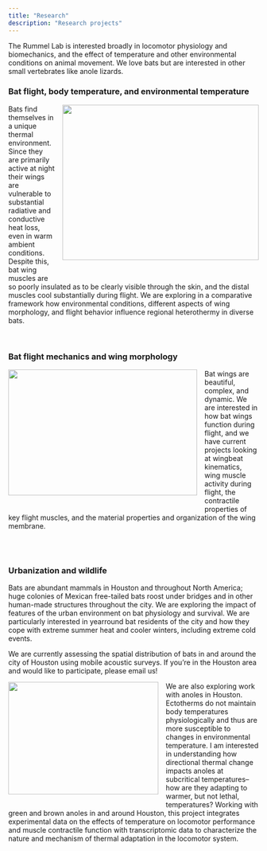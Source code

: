 ```yaml
---
title: "Research"
description: "Research projects"
---
```


<!-- {% assign ordered_pages = site.research | sort:"order_number" %}

{% for post in ordered_pages %}
  {% include archive-single.html type="grid" %}
{% endfor %}

-->

The Rummel Lab is interested broadly in locomotor physiology and biomechanics, and the effect of temperature and other environmental conditions on animal movement. We love bats but are interested in other small vertebrates like anole lizards. 

<h3>Bat flight, body temperature, and environmental temperature</h3>

<img src="/images/heatbalance.png" style="height: 312px; width: 395px; float: right; margin-left: 15px; margin-bottom: 30px; margin-top: 0px">

Bats find themselves in a unique thermal environment. Since they are primarily active at night their wings are vulnerable to substantial radiative and conductive heat loss, even in warm ambient conditions. Despite this, bat wing muscles are so poorly insulated as to be clearly visible through the skin, and the distal muscles cool substantially during flight. We are exploring in a comparative framework how environmental conditions, different aspects of wing morphology, and flight behavior influence regional heterothermy in diverse bats. 

<br>

<h3>Bat flight mechanics and wing morphology</h3>

<img src="/images/noctilio_wing.jpg" style="height: 253px; width: 380px; float: left; margin-right: 15px; margin-bottom: 30px; margin-top: 0px">

Bat wings are beautiful, complex, and dynamic. We are interested in how bat wings function during flight, and we have current projects looking at wingbeat kinematics, wing muscle activity during flight, the contractile properties of key flight muscles, and the material properties and organization of the wing membrane. 

<br>
<br>
<h3>Urbanization and wildlife</h3>

Bats are abundant mammals in Houston and throughout North America; huge colonies of Mexican free-tailed bats roost under bridges and in other human-made structures throughout the city. We are exploring the impact of features of the urban environment on bat physiology and survival. We are particularly interested in yearround bat residents of the city and how they cope with extreme summer heat and cooler winters, including extreme cold events. 

We are currently assessing the spatial distribution of bats in and around the city of Houston using mobile acoustic surveys. If you're in the Houston area and would like to participate, please email us!  

<img src="/images/greenanole.jpg" style="height: 226px; width: 302px; float: left; margin-right: 15px; margin-bottom: 15px; margin-top: 0px">

We are also exploring work with anoles in Houston. Ectotherms do not maintain body temperatures physiologically and thus are more susceptible to changes in environmental temperature. I am interested in understanding how directional thermal change impacts anoles at subcritical temperatures–how are they adapting to warmer, but not lethal, temperatures? Working with green and brown anoles in and around Houston, this project integrates experimental data on the effects of temperature on locomotor performance and muscle contractile function with transcriptomic data to characterize the nature and mechanism of thermal adaptation in the locomotor system. 



<!-- img src="/images/noctilio_wing.jpg" style="height: 253px; width: 380px; float: left; margin-right: 15px; margin-bottom: 30px; margin-top: 0px" -->

